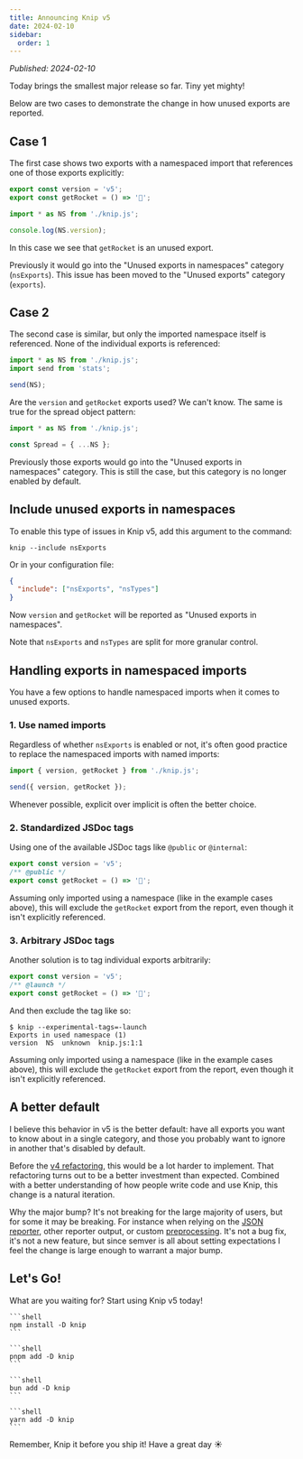```yaml
---
title: Announcing Knip v5
date: 2024-02-10
sidebar:
  order: 1
---
```



_Published: 2024-02-10_

Today brings the smallest major release so far. Tiny yet mighty!

Below are two cases to demonstrate the change in how unused exports are
reported.

## Case 1

The first case shows two exports with a namespaced import that references one of
those exports explicitly:

```ts title="knip.js"
export const version = 'v5';
export const getRocket = () => '🚀';
```

```ts title="index.js"
import * as NS from './knip.js';

console.log(NS.version);
```

In this case we see that `getRocket` is an unused export.

Previously it would go into the "Unused exports in namespaces" category
(`nsExports`). This issue has been moved to the "Unused exports" category
(`exports`).

## Case 2

The second case is similar, but only the imported namespace itself is
referenced. None of the individual exports is referenced:

```ts title="index.js"
import * as NS from './knip.js';
import send from 'stats';

send(NS);
```

Are the `version` and `getRocket` exports used? We can't know. The same is true
for the spread object pattern:

```ts title="index.js"
import * as NS from './knip.js';

const Spread = { ...NS };
```

Previously those exports would go into the "Unused exports in namespaces"
category. This is still the case, but this category is no longer enabled by
default.

## Include unused exports in namespaces

To enable this type of issues in Knip v5, add this argument to the command:

```shell
knip --include nsExports
```

Or in your configuration file:

```json title="knip.json"
{
  "include": ["nsExports", "nsTypes"]
}
```

Now `version` and `getRocket` will be reported as "Unused exports in
namespaces".

Note that `nsExports` and `nsTypes` are split for more granular control.

## Handling exports in namespaced imports

You have a few options to handle namespaced imports when it comes to unused
exports.

### 1. Use named imports

Regardless of whether `nsExports` is enabled or not, it's often good practice to
replace the namespaced imports with named imports:

```ts title="index.js"
import { version, getRocket } from './knip.js';

send({ version, getRocket });
```

Whenever possible, explicit over implicit is often the better choice.

### 2. Standardized JSDoc tags

Using one of the available JSDoc tags like `@public` or `@internal`:

```ts title="knip.js"
export const version = 'v5';
/** @public */
export const getRocket = () => '🚀';
```

Assuming only imported using a namespace (like in the example cases above), this
will exclude the `getRocket` export from the report, even though it isn't
explicitly referenced.

### 3. Arbitrary JSDoc tags

Another solution is to tag individual exports arbitrarily:

```ts title="knip.js"
export const version = 'v5';
/** @launch */
export const getRocket = () => '🚀';
```

And then exclude the tag like so:

```shell
$ knip --experimental-tags=-launch
Exports in used namespace (1)
version  NS  unknown  knip.js:1:1
```

Assuming only imported using a namespace (like in the example cases above), this
will exclude the `getRocket` export from the report, even though it isn't
explicitly referenced.

## A better default

I believe this behavior in v5 is the better default: have all exports you want
to know about in a single category, and those you probably want to ignore in
another that's disabled by default.

Before the [v4 refactoring][1], this would be a lot harder to implement. That
refactoring turns out to be a better investment than expected. Combined with a
better understanding of how people write code and use Knip, this change is a
natural iteration.

Why the major bump? It's not breaking for the large majority of users, but for
some it may be breaking. For instance when relying on the [JSON reporter][2],
other reporter output, or custom [preprocessing][3]. It's not a bug fix, it's
not a new feature, but since semver is all about setting expectations I feel the
change is large enough to warrant a major bump.

## Let's Go!

What are you waiting for? Start using Knip v5 today!

<Tabs syncKey="pm">
  <TabItem label="npm">

    ```shell
    npm install -D knip
    ```

  </TabItem>

  <TabItem label="pnpm">

    ```shell
    pnpm add -D knip
    ```

  </TabItem>

  <TabItem label="bun">

    ```shell
    bun add -D knip
    ```

  </TabItem>

  <TabItem label="yarn">

    ```shell
    yarn add -D knip
    ```

  </TabItem>
</Tabs>

Remember, Knip it before you ship it! Have a great day ☀️

[1]: ../blog/slim-down-to-speed-up.md
[2]: ../features/reporters.md#json
[3]: ../features/reporters.md#preprocessors
